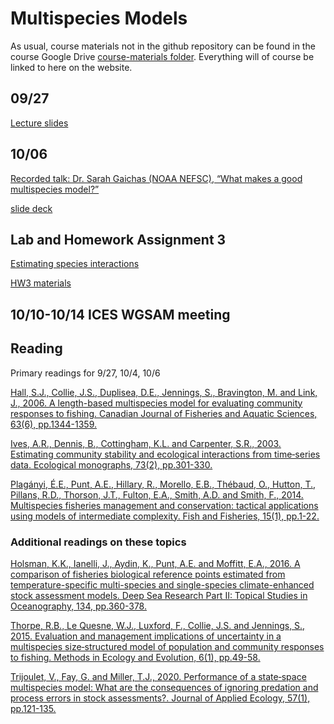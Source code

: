 # Multispecies Models {#msmod}

As usual, course materials not in the github repository can be found in the course Google Drive [course-materials folder](https://drive.google.com/drive/folders/1Wt4fhAgCP92aBu_XSCQq50Xrkc-UVHnx?usp=sharing). Everything will of course be linked to here on the website.  

## 09/27 {.unlisted .unnumbered}

[Lecture slides](https://docs.google.com/presentation/d/1tDBnmVm4c0LZ9dH0goIi5yYA4L6yuP5Z/edit?usp=sharing&ouid=100082783551785338508&rtpof=true&sd=true)   

## 10/06 {.unlisted .unnumbered}

[Recorded talk: Dr. Sarah Gaichas (NOAA NEFSC), "What makes a good multispecies model?"](https://www.dropbox.com/s/sx1kgsxr9l5ovc4/Day2_S2_Sarah_Gaichas.mov?dl=0)  

[slide deck](https://www.dropbox.com/s/ua9ru1mt6n9kh1i/Gaichas_MMAW_Keynote.pdf?dl=0)

## Lab and Homework Assignment 3 {.unlisted .unnumbered}

[Estimating species interactions](https://github.com/gavinfay/mebm-models/blob/main/course-materials/assignments/hw-03/hw-03.pdf)

[HW3 materials](https://github.com/gavinfay/mebm-models/blob/main/course-materials/assignments/hw-03)


## 10/10-10/14 ICES WGSAM meeting


## Reading {.unlisted .unnumbered}

Primary readings for 9/27, 10/4, 10/6

[Hall, S.J., Collie, J.S., Duplisea, D.E., Jennings, S., Bravington, M. and Link, J., 2006. A length-based multispecies model for evaluating community responses to fishing. Canadian Journal of Fisheries and Aquatic Sciences, 63(6), pp.1344-1359.](https://cdnsciencepub.com/doi/pdf/10.1139/f06-039)

[Ives, A.R., Dennis, B., Cottingham, K.L. and Carpenter, S.R., 2003. Estimating community stability and ecological interactions from time‐series data. Ecological monographs, 73(2), pp.301-330.](https://doi.org/10.1890/0012-9615(2003)073[0301:ECSAEI]2.0.CO;2)

[Plagányi, É.E., Punt, A.E., Hillary, R., Morello, E.B., Thébaud, O., Hutton, T., Pillans, R.D., Thorson, J.T., Fulton, E.A., Smith, A.D. and Smith, F., 2014. Multispecies fisheries management and conservation: tactical applications using models of intermediate complexity. Fish and Fisheries, 15(1), pp.1-22.]()


### Additional readings on these topics {.unlisted .unnumbered}

[Holsman, K.K., Ianelli, J., Aydin, K., Punt, A.E. and Moffitt, E.A., 2016. A comparison of fisheries biological reference points estimated from temperature-specific multi-species and single-species climate-enhanced stock assessment models. Deep Sea Research Part II: Topical Studies in Oceanography, 134, pp.360-378.](https://doi.org/10.1016/j.dsr2.2015.08.001)

[Thorpe, R.B., Le Quesne, W.J., Luxford, F., Collie, J.S. and Jennings, S., 2015. Evaluation and management implications of uncertainty in a multispecies size‐structured model of population and community responses to fishing. Methods in Ecology and Evolution, 6(1), pp.49-58.](https://doi.org/10.1111/2041-210X.12292)

[Trijoulet, V., Fay, G. and Miller, T.J., 2020. Performance of a state‐space multispecies model: What are the consequences of ignoring predation and process errors in stock assessments?. Journal of Applied Ecology, 57(1), pp.121-135.](https://doi.org/10.1111/1365-2664.13515)


